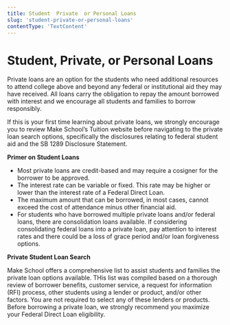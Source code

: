 ```yaml
---
title: Student  Private  or Personal Loans
slug: 'student-private-or-personal-loans'
contentType: 'TextContent'
---
```


# Student, Private, or Personal Loans

Private loans are an option for the students who need additional resources to attend college above
and beyond any federal or institutional aid they may have received. All loans carry the obligation
to repay the amount borrowed with interest and we encourage all students and families to borrow
responsibly.

If this is your first time learning about private loans, we strongly encourage you to review Make
School’s Tuition website before navigating to the private loan search options, specifically the
disclosures relating to federal student aid and the SB 1289 Disclosure Statement.

**Primer on Student Loans**

- Most private loans are credit-based and may require a cosigner for the borrower to be approved.
- The interest rate can be variable or fixed. This rate may be higher or lower than the interest
  rate of a Federal Direct Loan.
- The maximum amount that can be borrowed, in most cases, cannot exceed the cost of attendance minus
  other financial aid.
- For students who have borrowed multiple private loans and/or federal loans, there are
  consolidation loans available. If considering consolidating federal loans into a private loan, pay
  attention to interest rates and there could be a loss of grace period and/or loan forgiveness
  options.

**Private Student Loan Search**

Make School offers a comprehensive list to assist students and families the private loan options
available. THis list was compiled based on a thorough review of borrower benefits, customer service,
a request for information (RFI) process, other students using a lender or product, and/or other
factors. You are not required to select any of these lenders or products. Before borrowing a private
loan, we strongly recommend you maximize your Federal Direct Loan eligibility.
